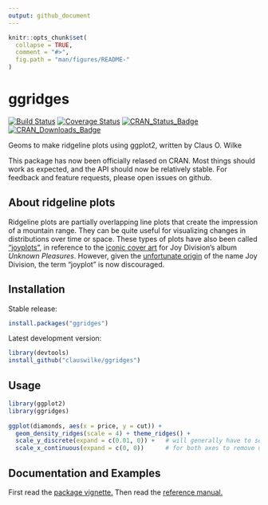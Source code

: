 ```yaml
---
output: github_document
---
```


<!-- README.md is generated from README.Rmd. Please edit that file -->

```r
knitr::opts_chunk$set(
  collapse = TRUE,
  comment = "#>",
  fig.path = "man/figures/README-"
)
```

# ggridges

[![Build Status](https://travis-ci.org/clauswilke/ggridges.svg?branch=master)](https://travis-ci.org/clauswilke/ggridges)
[![Coverage Status](https://img.shields.io/codecov/c/github/clauswilke/ggridges/master.svg)](https://codecov.io/github/clauswilke/ggridges?branch=master)
[![CRAN_Status_Badge](http://www.r-pkg.org/badges/version/ggridges)](https://CRAN.R-project.org/package=ggridges)
[![CRAN_Downloads_Badge](http://cranlogs.r-pkg.org/badges/grand-total/ggridges?color=brightgreen)](http://cranlogs.r-pkg.org/downloads/total/last-month/ggridges)


Geoms to make ridgeline plots using ggplot2, written by Claus O. Wilke

This package has now been officially relased on CRAN. Most things should work as expected, and the API should now be relatively stable. For feedback and feature requests, please open issues on github.

## About ridgeline plots

Ridgeline plots are partially overlapping line plots that create the impression of a mountain range. They can be quite useful for visualizing changes in distributions over time or space. These types of plots have also been called ["joyplots"](
https://twitter.com/JennyBryan/status/856674638981550080), in reference to the [iconic cover art](https://blogs.scientificamerican.com/sa-visual/pop-culture-pulsar-origin-story-of-joy-division-s-unknown-pleasures-album-cover-video/) for Joy Division's album _Unknown Pleasures_. However, given the [unfortunate origin](https://en.wikipedia.org/wiki/House_of_Dolls) of the name Joy Division, the term "joyplot" is now discouraged.

## Installation

Stable release:

```r
install.packages("ggridges")
```

Latest development version:

```r
library(devtools)
install_github("clauswilke/ggridges")
```

## Usage

```r
library(ggplot2)
library(ggridges)
    
ggplot(diamonds, aes(x = price, y = cut)) +
  geom_density_ridges(scale = 4) + theme_ridges() +
  scale_y_discrete(expand = c(0.01, 0)) +   # will generally have to set the `expand` option
  scale_x_continuous(expand = c(0, 0))      # for both axes to remove unneeded padding
```

## Documentation and Examples

First read the [package vignette.](https://cran.r-project.org/web/packages/ggridges/vignettes/introduction.html) Then read the [reference manual.](https://cran.r-project.org/web/packages/ggridges/ggridges.pdf)
